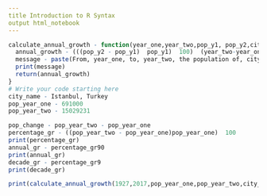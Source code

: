 ---
title Introduction to R Syntax
output html_notebook
---
```{r error=TRUE}
calculate_annual_growth - function(year_one,year_two,pop_y1, pop_y2,city) {
  annual_growth - (((pop_y2 - pop_y1)  pop_y1)  100)  (year_two-year_one)
  message - paste(From, year_one, to, year_two, the population of, city, grew by approximately, annual_growth, % each year.)
  print(message)
  return(annual_growth)
}
# Write your code starting here
city_name - Istanbul, Turkey
pop_year_one - 691000
pop_year_two - 15029231

pop_change - pop_year_two - pop_year_one
percentage_gr - ((pop_year_two - pop_year_one)pop_year_one)  100
print(percentage_gr)
annual_gr - percentage_gr90
print(annual_gr)
decade_gr - percentage_gr9
print(decade_gr)

print(calculate_annual_growth(1927,2017,pop_year_one,pop_year_two,city_name))
```